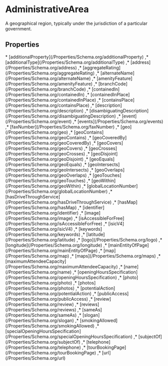 # AdministrativeArea

A geographical region, typically under the jurisdiction of a particular government.

## Properties

<Grid>
* [additionalProperty](/Properties/Schema.org/additionalProperty)
,* [additionalType](/Properties/Schema.org/additionalType)
,* [address](/Properties/Schema.org/address)
,* [aggregateRating](/Properties/Schema.org/aggregateRating)
,* [alternateName](/Properties/Schema.org/alternateName)
,* [amenityFeature](/Properties/Schema.org/amenityFeature)
,* [branchCode](/Properties/Schema.org/branchCode)
,* [containedIn](/Properties/Schema.org/containedIn)
,* [containedInPlace](/Properties/Schema.org/containedInPlace)
,* [containsPlace](/Properties/Schema.org/containsPlace)
,* [description](/Properties/Schema.org/description)
,* [disambiguatingDescription](/Properties/Schema.org/disambiguatingDescription)
,* [event](/Properties/Schema.org/event)
,* [events](/Properties/Schema.org/events)
,* [faxNumber](/Properties/Schema.org/faxNumber)
,* [geo](/Properties/Schema.org/geo)
,* [geoContains](/Properties/Schema.org/geoContains)
,* [geoCoveredBy](/Properties/Schema.org/geoCoveredBy)
,* [geoCovers](/Properties/Schema.org/geoCovers)
,* [geoCrosses](/Properties/Schema.org/geoCrosses)
,* [geoDisjoint](/Properties/Schema.org/geoDisjoint)
,* [geoEquals](/Properties/Schema.org/geoEquals)
,* [geoIntersects](/Properties/Schema.org/geoIntersects)
,* [geoOverlaps](/Properties/Schema.org/geoOverlaps)
,* [geoTouches](/Properties/Schema.org/geoTouches)
,* [geoWithin](/Properties/Schema.org/geoWithin)
,* [globalLocationNumber](/Properties/Schema.org/globalLocationNumber)
,* [hasDriveThroughService](/Properties/Schema.org/hasDriveThroughService)
,* [hasMap](/Properties/Schema.org/hasMap)
,* [identifier](/Properties/Schema.org/identifier)
,* [image](/Properties/Schema.org/image)
,* [isAccessibleForFree](/Properties/Schema.org/isAccessibleForFree)
,* [isicV4](/Properties/Schema.org/isicV4)
,* [keywords](/Properties/Schema.org/keywords)
,* [latitude](/Properties/Schema.org/latitude)
,* [logo](/Properties/Schema.org/logo)
,* [longitude](/Properties/Schema.org/longitude)
,* [mainEntityOfPage](/Properties/Schema.org/mainEntityOfPage)
,* [map](/Properties/Schema.org/map)
,* [maps](/Properties/Schema.org/maps)
,* [maximumAttendeeCapacity](/Properties/Schema.org/maximumAttendeeCapacity)
,* [name](/Properties/Schema.org/name)
,* [openingHoursSpecification](/Properties/Schema.org/openingHoursSpecification)
,* [photo](/Properties/Schema.org/photo)
,* [photos](/Properties/Schema.org/photos)
,* [potentialAction](/Properties/Schema.org/potentialAction)
,* [publicAccess](/Properties/Schema.org/publicAccess)
,* [review](/Properties/Schema.org/review)
,* [reviews](/Properties/Schema.org/reviews)
,* [sameAs](/Properties/Schema.org/sameAs)
,* [slogan](/Properties/Schema.org/slogan)
,* [smokingAllowed](/Properties/Schema.org/smokingAllowed)
,* [specialOpeningHoursSpecification](/Properties/Schema.org/specialOpeningHoursSpecification)
,* [subjectOf](/Properties/Schema.org/subjectOf)
,* [telephone](/Properties/Schema.org/telephone)
,* [tourBookingPage](/Properties/Schema.org/tourBookingPage)
,* [url](/Properties/Schema.org/url)

</Grid>


